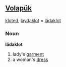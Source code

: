 == [[Volapük]] ==
[[kloted]], [[laydaklot]] = [[lädaklot]] 

===Noun===
'''lädaklot'''
 
# lady's [[garment]]
# a woman's [[dress]]
